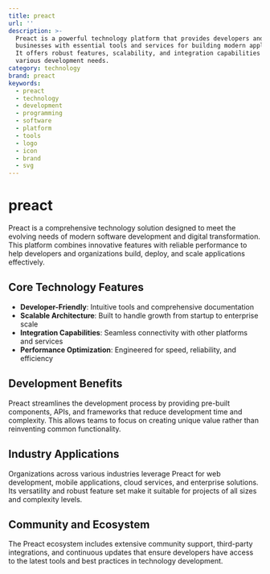 ```yaml
---
title: preact
url: ''
description: >-
  Preact is a powerful technology platform that provides developers and
  businesses with essential tools and services for building modern applications.
  It offers robust features, scalability, and integration capabilities for
  various development needs.
category: technology
brand: preact
keywords:
  - preact
  - technology
  - development
  - programming
  - software
  - platform
  - tools
  - logo
  - icon
  - brand
  - svg
---
```


# preact

Preact is a comprehensive technology solution designed to meet the evolving needs of modern software development and digital transformation. This platform combines innovative features with reliable performance to help developers and organizations build, deploy, and scale applications effectively.

## Core Technology Features

- **Developer-Friendly**: Intuitive tools and comprehensive documentation
- **Scalable Architecture**: Built to handle growth from startup to enterprise scale
- **Integration Capabilities**: Seamless connectivity with other platforms and services
- **Performance Optimization**: Engineered for speed, reliability, and efficiency

## Development Benefits

Preact streamlines the development process by providing pre-built components, APIs, and frameworks that reduce development time and complexity. This allows teams to focus on creating unique value rather than reinventing common functionality.

## Industry Applications

Organizations across various industries leverage Preact for web development, mobile applications, cloud services, and enterprise solutions. Its versatility and robust feature set make it suitable for projects of all sizes and complexity levels.

## Community and Ecosystem

The Preact ecosystem includes extensive community support, third-party integrations, and continuous updates that ensure developers have access to the latest tools and best practices in technology development.
